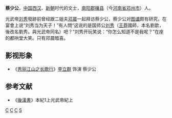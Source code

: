 {{multiple issues|
{{expand|time=2016-08-13T19:13:35+00:00}}
{{onesource|time=2016-08-13T19:13:35+00:00}}
{{refimprove|time=2016-08-13T19:13:35+00:00}}
}}
'''蔡少公'''，[[中国|中国]][[西汉|西汉]]、[[新朝|新朝]]时代的文士，[[南阳郡|南阳郡]][[穰县|穰县]]（今[[河南省|河南省]][[邓州市|邓州市]]）人。

光武帝[[刘秀|刘秀]]發跡前曾经跟二姐夫[[邓晨|邓晨]]一起拜访蔡少公，蔡少公对[[图|图]][[谶|谶]]颇有研究，在宴會上说“刘秀当为天子！”有人問“这说的是国师公[[刘歆|刘秀]]（[[王莽|王莽]]國師，本名劉歆，後改名劉秀。與光武帝同名）吧？”刘秀开玩笑说：“你怎么知道不是我呢？”在座的都哄堂大笑。只有邓晨暗喜。

== 影视形象 ==
*《[[秀丽江山之长歌行|秀丽江山之长歌行]]》[[李立群|李立群]] 饰演 蔡少公

== 参考文献 ==
*《[[後漢書|後漢書]]》本紀1上光武帝紀上

[[Category:西汉儒学学者|C]]
[[Category:新朝人|C]]
[[Category:邓州人|C]]
[[Category:蔡姓|S]]